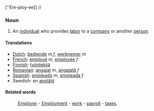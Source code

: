 [''Em-ploy-ee]] //

=== Noun ===

#An [[individual]] who provides [[labor]] to a [[company]] or another [[person]].

==== Translations ====
*[[Dutch]]: [[bediende]] ''m,f'', [[werknemer]] ''m''
*[[French]]: [[employé]] ''m'', [[employée]] ''f''
*[[Finnish]]: [[työntekijä]]
*[[Romanian]]: [[angajat]] ''m'', [[angajată]] ''f''
*[[Spanish]]: [[empleado]] ''m'', [[empleada]] ''f''
*Swedish: en [[anstäld]]

==== Related words ====
:[[Employer]] - [[Employment]] - [[work]] - [[payroll]] - [[taxes]].